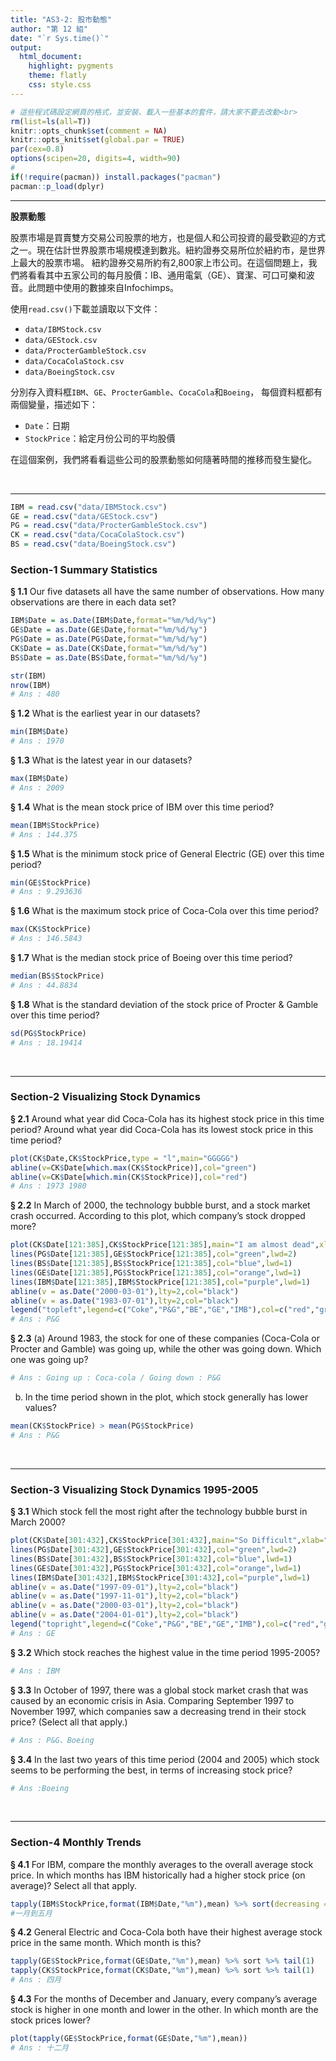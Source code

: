 ```yaml
---
title: "AS3-2: 股市動態"
author: "第 12 組"
date: "`r Sys.time()`"
output:
  html_document:
    highlight: pygments
    theme: flatly
    css: style.css
---
```


```r
# 這些程式碼設定網頁的格式，並安裝、載入一些基本的套件，請大家不要去改動<br>
rm(list=ls(all=T))
knitr::opts_chunk$set(comment = NA)
knitr::opts_knit$set(global.par = TRUE)
par(cex=0.8)
options(scipen=20, digits=4, width=90)
#
if(!require(pacman)) install.packages("pacman")
pacman::p_load(dplyr)
```
<hr>

**股票動態**

股票市場是買賣雙方交易公司股票的地方，也是個人和公司投資的最受歡迎的方式之一。現在估計世界股票市場規模達到數兆。紐約證券交易所位於紐約市，是世界上最大的股票市場。 紐約證券交易所約有2,800家上市公司。在這個問題上，我們將看看其中五家公司的每月股價：IB、通用電氣（GE）、寶潔、可口可樂和波音。此問題中使用的數據來自Infochimps。

使用`read.csv()`下載並讀取以下文件：

+ `data/IBMStock.csv`
+ `data/GEStock.csv`
+ `data/ProcterGambleStock.csv`
+ `data/CocaColaStock.csv`
+ `data/BoeingStock.csv` 

分別存入資料框`IBM`、`GE`、`ProcterGamble`、`CocaCola`和`Boeing`，
每個資料框都有兩個變量，描述如下：

+ `Date`：日期
+ `StockPrice`：給定月份公司的平均股價

在這個案例，我們將看看這些公司的股票動態如何隨著時間的推移而發生變化。

<br><hr>
```r
IBM = read.csv("data/IBMStock.csv")
GE = read.csv("data/GEStock.csv")
PG = read.csv("data/ProcterGambleStock.csv")
CK = read.csv("data/CocaColaStock.csv")
BS = read.csv("data/BoeingStock.csv")
```

###  Section-1 Summary Statistics

__§ 1.1__ Our five datasets all have the same number of observations. How many observations are there in each data set?
```r
IBM$Date = as.Date(IBM$Date,format="%m/%d/%y")
GE$Date = as.Date(GE$Date,format="%m/%d/%y")
PG$Date = as.Date(PG$Date,format="%m/%d/%y")
CK$Date = as.Date(CK$Date,format="%m/%d/%y")
BS$Date = as.Date(BS$Date,format="%m/%d/%y")

str(IBM)
nrow(IBM)
# Ans : 480
```


__§ 1.2__ What is the earliest year in our datasets?
```r
min(IBM$Date)
# Ans : 1970
```

__§ 1.3__ What is the latest year in our datasets?
```r
max(IBM$Date)
# Ans : 2009
```

__§ 1.4__ What is the mean stock price of IBM over this time period?
```r
mean(IBM$StockPrice)
# Ans : 144.375
```

__§ 1.5__ What is the minimum stock price of General Electric (GE) over this time period?
```r
min(GE$StockPrice)
# Ans : 9.293636
```

__§ 1.6__ What is the maximum stock price of Coca-Cola over this time period?
```r
max(CK$StockPrice)
# Ans : 146.5843
```

__§ 1.7__ What is the median stock price of Boeing over this time period?
```r
median(BS$StockPrice)
# Ans : 44.8834
```

__§ 1.8__ What is the standard deviation of the stock price of Procter & Gamble over this time period?
```r
sd(PG$StockPrice)
# Ans : 18.19414
```

<br><hr>

###  Section-2 Visualizing Stock Dynamics

__§ 2.1__ Around what year did Coca-Cola has its highest stock price in this time period? Around what year did Coca-Cola has its lowest stock price in this time period?
```r
plot(CK$Date,CK$StockPrice,type = "l",main="GGGGG")
abline(v=CK$Date[which.max(CK$StockPrice)],col="green")
abline(v=CK$Date[which.min(CK$StockPrice)],col="red")
# Ans : 1973 1980
```


__§ 2.2__ In March of 2000, the technology bubble burst, and a stock market crash occurred. According to this plot, which company's stock dropped more?
```r
plot(CK$Date[121:385],CK$StockPrice[121:385],main="I am almost dead",xlab="Date",ylab="StockPrice",type = "l",col="red",lwd=1,ylim = c(0,210))
lines(PG$Date[121:385],GE$StockPrice[121:385],col="green",lwd=2)
lines(BS$Date[121:385],BS$StockPrice[121:385],col="blue",lwd=1)
lines(GE$Date[121:385],PG$StockPrice[121:385],col="orange",lwd=1)
lines(IBM$Date[121:385],IBM$StockPrice[121:385],col="purple",lwd=1)
abline(v = as.Date("2000-03-01"),lty=2,col="black")
abline(v = as.Date("1983-07-01"),lty=2,col="black")
legend("topleft",legend=c("Coke","P&G","BE","GE","IMB"),col=c("red","green","blue","orange","purple"),lwd=2,cex=0.8)
# Ans : P&G
```

__§ 2.3__ (a) Around 1983, the stock for one of these companies (Coca-Cola or Procter and Gamble) was going up, while the other was going down. Which one was going up? 
```r
# Ans : Going up : Coca-cola / Going down : P&G
```

(b) In the time period shown in the plot, which stock generally has lower values?
```r
mean(CK$StockPrice) > mean(PG$StockPrice)
# Ans : P&G
```


<br><hr>

###  Section-3 Visualizing Stock Dynamics 1995-2005

__§ 3.1__ Which stock fell the most right after the technology bubble burst in March 2000?
```r
plot(CK$Date[301:432],CK$StockPrice[301:432],main="So Difficult",xlab="Date",ylab="StockPrice",type = "l",col="red",lwd=2,ylim = c(0,210))
lines(PG$Date[301:432],GE$StockPrice[301:432],col="green",lwd=2)
lines(BS$Date[301:432],BS$StockPrice[301:432],col="blue",lwd=1)
lines(GE$Date[301:432],PG$StockPrice[301:432],col="orange",lwd=1)
lines(IBM$Date[301:432],IBM$StockPrice[301:432],col="purple",lwd=1)
abline(v = as.Date("1997-09-01"),lty=2,col="black")
abline(v = as.Date("1997-11-01"),lty=2,col="black")
abline(v = as.Date("2000-03-01"),lty=2,col="black")
abline(v = as.Date("2004-01-01"),lty=2,col="black")
legend("topright",legend=c("Coke","P&G","BE","GE","IMB"),col=c("red","green","blue","orange","purple"),lwd=3,cex=0.9)
# Ans : GE
```

__§ 3.2__ Which stock reaches the highest value in the time period 1995-2005?
```r
# Ans : IBM
```

__§ 3.3__ In October of 1997, there was a global stock market crash that was caused by an economic crisis in Asia. Comparing September 1997 to November 1997, which companies saw a decreasing trend in their stock price? (Select all that apply.)
```r
# Ans : P&G、Boeing
```

__§ 3.4__ In the last two years of this time period (2004 and 2005) which stock seems to be performing the best, in terms of increasing stock price?
```r
# Ans :Boeing
```


<br><hr>


###  Section-4 Monthly Trends

__§ 4.1__ For IBM, compare the monthly averages to the overall average stock price. In which months has IBM historically had a higher stock price (on average)? Select all that apply.
```r
tapply(IBM$StockPrice,format(IBM$Date,"%m"),mean) %>% sort(decreasing = TRUE) > mean(IBM$StockPrice)
#一月到五月
```

__§ 4.2__ General Electric and Coca-Cola both have their highest average stock price in the same month. Which month is this?
```r
tapply(GE$StockPrice,format(GE$Date,"%m"),mean) %>% sort %>% tail(1)
tapply(CK$StockPrice,format(CK$Date,"%m"),mean) %>% sort %>% tail(1)
# Ans : 四月
```

__§ 4.3__ For the months of December and January, every company's average stock is higher in one month and lower in the other. In which month are the stock prices lower?
```r
plot(tapply(GE$StockPrice,format(GE$Date,"%m"),mean))
# Ans : 十二月
```

<br><br><br>

